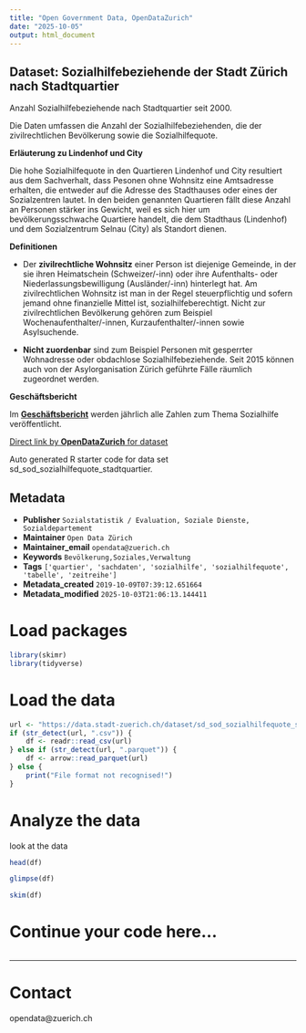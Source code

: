```yaml
---
title: "Open Government Data, OpenDataZurich"
date: "2025-10-05"
output: html_document
---
```


## Dataset: Sozialhilfebeziehende der Stadt Zürich nach Stadtquartier

Anzahl Sozialhilfebeziehende nach Stadtquartier seit 2000. 

Die Daten umfassen die Anzahl der Sozialhilfebeziehenden, die der zivilrechtlichen Bevölkerung sowie die Sozialhilfequote.

**Erläuterung zu Lindenhof und City**


Die hohe Sozialhilfequote in den Quartieren Lindenhof und City resultiert aus dem Sachverhalt, dass Pesonen ohne Wohnsitz eine Amtsadresse erhalten, die entweder auf die Adresse des Stadthauses oder eines der Sozialzentren lautet. In den beiden genannten Quartieren fällt diese Anzahl an Personen stärker ins Gewicht, weil es sich hier um bevölkerungsschwache Quartiere handelt, die dem Stadthaus (Lindenhof) und dem Sozialzentrum Selnau (City) als Standort dienen.


[]()

**Definitionen**


- Der **zivilrechtliche Wohnsitz** einer Person ist diejenige Gemeinde, in der sie ihren Heimatschein (Schweizer/-inn) oder ihre Aufenthalts- oder Niederlassungsbewilligung (Ausländer/-inn) hinterlegt hat. Am zivilrechtlichen Wohnsitz ist man in der Regel steuerpflichtig und sofern jemand ohne finanzielle Mittel ist, sozialhilfeberechtigt. Nicht zur zivilrechtlichen Bevölkerung gehören zum Beispiel Wochenaufenthalter/-innen, Kurzaufenthalter/-innen sowie Asylsuchende.

- **Nicht zuordenbar** sind zum Beispiel Personen mit gesperrter Wohnadresse oder obdachlose Sozialhilfebeziehende. Seit 2015 können auch von der Asylorganisation Zürich geführte Fälle räumlich zugeordnet werden.


[]()

**Geschäftsbericht**


Im [**Geschäftsbericht**](https://www.stadt-zuerich.ch/geschaeftsbericht) werden jährlich alle Zahlen zum Thema Sozialhilfe veröffentlicht.


[]()



[Direct link by **OpenDataZurich** for dataset](https://data.stadt-zuerich.ch/dataset/sd_sod_sozialhilfequote_stadtquartier)

Auto generated R starter code for data set sd_sod_sozialhilfequote_stadtquartier.

## Metadata

- **Publisher** `Sozialstatistik / Evaluation, Soziale Dienste, Sozialdepartement`
- **Maintainer** `Open Data Zürich`
- **Maintainer_email** `opendata@zuerich.ch`
- **Keywords** `Bevölk­erung,Soziales,Ver­walt­ung`
- **Tags** `['quartier', 'sachdaten', 'sozialhilfe', 'sozialhilfequote', 'tabelle', 'zeitreihe']`
- **Metadata_created** `2019-10-09T07:39:12.651664`
- **Metadata_modified** `2025-10-03T21:06:13.144411`


# Load packages

```r
library(skimr)
library(tidyverse)
```

# Load the data

```r
url <- "https://data.stadt-zuerich.ch/dataset/sd_sod_sozialhilfequote_stadtquartier/download/sd_sod_sozialhilfequote_stadtquartier.csv"
if (str_detect(url, ".csv")) {
    df <- readr::read_csv(url)
} else if (str_detect(url, ".parquet")) {
    df <- arrow::read_parquet(url)
} else {
    print("File format not recognised!")
}
```

# Analyze the data

look at the data
```r
head(df)
```

```r
glimpse(df)
```

```r
skim(df)
```

# Continue your code here...

```r

```

------------------------------------------------------------------------

# Contact

opendata@zuerich.ch
